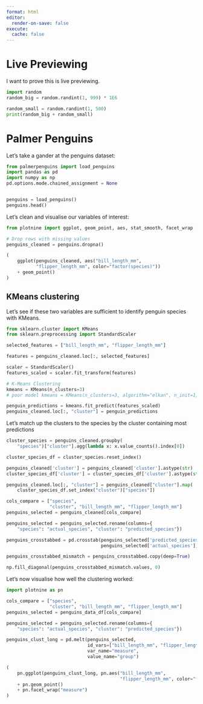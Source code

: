 ```yaml
---
format: html
editor:
  render-on-save: false
execute:
  cache: false
---
```


# Live Previewing

I want to prove this is live previewing. 

```python
import random
random_big = random.randint(1, 999) * 1E6

random_small = random.randint(1, 500)
print(random_big + random_small)
```


# Palmer Penguins

Let's take a gander at the penguins dataset:

```python
from palmerpenguins import load_penguins
import pandas as pd
import numpy as np
pd.options.mode.chained_assignment = None


penguins = load_penguins()
penguins.head()
```

Let's clean and visualise our variables of interest:

```python
from plotnine import ggplot, geom_point, aes, stat_smooth, facet_wrap

# Drop rows with missing values
penguins_cleaned = penguins.dropna()

(
    ggplot(penguins_cleaned, aes("bill_length_mm",
           "flipper_length_mm", color="factor(species)"))
    + geom_point()
)
```

## KMeans clustering

Let's see if these two variables are sufficient to identify penguin species with KMeans.

```python
from sklearn.cluster import KMeans
from sklearn.preprocessing import StandardScaler

selected_features = ["bill_length_mm", "flipper_length_mm"]

features = penguins_cleaned.loc[:, selected_features]

scaler = StandardScaler()
features_scaled = scaler.fit_transform(features)

# K-Means Clustering
kmeans = KMeans(n_clusters=3)
# poor model kmeans = KMeans(n_clusters=3, algorithm="elkan", n_init=1, max_iter=1)

penguin_predictions = kmeans.fit_predict(features_scaled)
penguins_cleaned.loc[:, "cluster"] = penguin_predictions
```

Let's match up the clusters to the species by the cluster containing most predictions

```python
cluster_species = penguins_cleaned.groupby(
    "species")["cluster"].agg(lambda x: x.value_counts().index[0])

cluster_species_df = cluster_species.reset_index()

penguins_cleaned['cluster'] = penguins_cleaned['cluster'].astype(str)
cluster_species_df['cluster'] = cluster_species_df['cluster'].astype(str)

penguins_cleaned.loc[:, "cluster"] = penguins_cleaned["cluster"].map(
    cluster_species_df.set_index("cluster")["species"])

cols_compare = ["species",
                "cluster", "bill_length_mm", "flipper_length_mm"]
penguins_selected = penguins_cleaned[cols_compare]

penguins_selected = penguins_selected.rename(columns={
    "species": "actual_species", "cluster": "predicted_species"})

penguins_crosstabbed = pd.crosstab(penguins_selected['predicted_species'],
                                   penguins_selected['actual_species'])

penguins_crosstabbed_mismatch = penguins_crosstabbed.copy(deep=True)

np.fill_diagonal(penguins_crosstabbed_mismatch.values, 0)
```

Let's now visualise how well the clustering worked:

```python
import plotnine as pn

cols_compare = ["species",
                "cluster", "bill_length_mm", "flipper_length_mm"]
penguins_selected = penguins_data_df[cols_compare]

penguins_selected = penguins_selected.rename(columns={
    "species": "actual_species", "cluster": "predicted_species"})

penguins_clust_long = pd.melt(penguins_selected,
                              id_vars=["bill_length_mm", "flipper_length_mm"],
                              var_name="measure",
                              value_name="group")

(
    pn.ggplot(penguins_clust_long, pn.aes("bill_length_mm",
                                          "flipper_length_mm", color="factor(group)"))
    + pn.geom_point()
    + pn.facet_wrap("measure")
)
```

